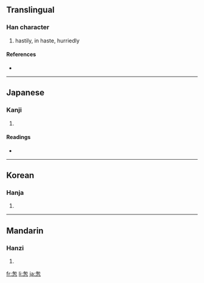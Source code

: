 {{see|匆}}
==Translingual==

===Han character===
{{Han char|rn=61|rad=心|as=05|sn=9|four=|canj=心大心 (PKP)}}

# hastily, in haste, hurriedly

====References====
* {{Han ref|kx=0382.210|dkj=10494|dj=0712.110|hdz=42281.060|uh=6031|ud=24625}}

----

==Japanese==

===Kanji===
{{ja-kanji|grade=|rs=心05}}

# {{defn|Japanese}}

====Readings====
* {{ja-readings|on=[[そう]] (sō), [[す]] (su)|kun=[[にわか]] (niwaka)}}

----

==Korean==

===Hanja===
{{ko-hanja|hangeul=총|eumhun=|rv=chong|mr=ch'ong|y=chong}}

# {{defn|Korean}}

----

==Mandarin==

===Hanzi===
{{cmn-hanzi|pin=[[cōng]] ([[cong1]])|wg=ts'ung<sup>1</sup>}}

# {{defn|Mandarin}}

[[fr:怱]]
[[li:怱]]
[[ja:怱]]